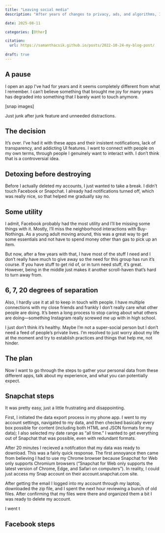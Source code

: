 ```yaml
---
title: "Leaving social media"
description: "After years of changes to privacy, ads, and algorithms, I've decided to leave some of my social media accounts behind and embrace other ones."

date: 2025-08-11

categories: [Other]

citation:
  url: https://samanthacsik.github.io/posts/2022-10-24-my-blog-post/
  
draft: true
---
```


## A pause

I open an app I've had for years and it seems completely different from what I remember. I can't believe something that brought me joy for many years has degraded into something that I barely want to touch anymore.

\[snap images\]

Just junk after junk feature and unneeded distractions.

## The decision

It's over. I've had it with these apps and their insistent notifications, lack of transparency, and addicting UI features. I want to connect with people on my own terms, through people I genuinely want to interact with. I don't think that is a controversial idea.

## Detoxing before destroying

Before I actually deleted my accounts, I just wanted to take a break. I didn't touch Facebook or Snapchat. I already had notifications turned off, which was really nice, so that helped me gradually say no.

## Some utility

I admit, Facebook probably had the most utility and I'll be missing some things with it. Mostly, I'll miss the neighborhood interactions with Buy-Nothings. As a young adult moving around, this was a great way to get some essentials and not have to spend money other than gas to pick up an item.

But now, after a few years with that, I have most of the stuff I need and I don't really have much to give away so the need for this group has run it's course. If you have stuff to get rid of, or in turn need stuff, it's great. However, being in the middle just makes it another scroll-haven that's hard to turn away from.

## 6, 7, 20 degrees of separation

Also, I hardly use it at all to keep in touch with people. I have multiple connections with my close friends and frankly I don't really care what other people are doing. It's been a long process to stop caring about what others are doing—something Instagram really screwed me up with in high school.

I just don't think it's healthy. Maybe I'm not a super-social person but I don't need a feed of people's private lives. I'm resolved to just worry about my life at the moment and try to establish practices and things that help me, not hinder.

## The plan

Now I want to go through the steps to gather your personal data from these different apps, talk about my experience, and what you can potentially expect.

## Snapchat steps

It was pretty easy, just a little frustrating and disappointing.

First, I initiated the data export process in my phone app. I went to my account settings, navigated to my data, and then checked basically every box possible for content (including both HTML and JSON formats for my data); I also selected my date range as "all time." I wanted to get everything out of Snapchat that was possible, even with redundant formats.

After 20 minutes I recieved a notifcation that my data was ready to download. This was a fairly quick response. The first annoyance then came from believing I had to use my Chrome browser because Snapchat for Web only supports Chromium browsers ("Snapchat for Web only supports the latest version of Chrome, Edge, and Safari on computers"). In reality, I could just access my Snap account on their account.snapchat.com site.

After getting the email I logged into my account through my laptop, downloaded the zip file, and I spent the next hour reviewing a bunch of old files. After confirming that my files were there and organized them a bit I was ready to delete my account.

I went t

## Facebook steps
